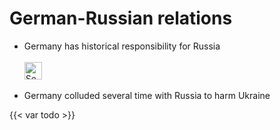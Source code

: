 # German-Russian relations  {#sec-germany-russia}

::: {.callout-caution title="Myth"}
- Germany has historical responsibility for Russia
[<br></br>![Search for topic in EUvsDisinfo](../all_common_img/EUvsDisinfo_400x240.jpg){height=2em}](https://euvsdisinfo.eu/disinformation-cases/?text=russian%20german&sort=relevance)
:::

::: {.callout-tip title="Truth"}
- Germany colluded several time with Russia to harm Ukraine 
:::

{{< var todo >}}
